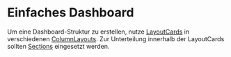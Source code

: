 # Einfaches Dashboard

Um eine Dashboard-Struktur zu erstellen, nutze
[LayoutCards](/03-components/structure/layout-card) in verschiedenen
[ColumnLayouts](/03-components/structure/column-layout). Zur Unterteilung
innerhalb der LayoutCards sollten [Sections](/03-components/structure/section)
eingesetzt werden.

<LiveCodeEditor example="dashboard" editorCollapsed bgColor="dark" />
